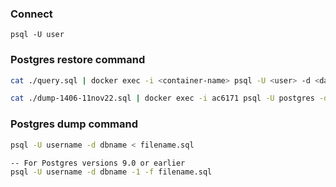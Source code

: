 ### Connect

```
psql -U user
```

### Postgres restore command

```bash
cat ./query.sql | docker exec -i <container-name> psql -U <user> -d <database>
```

```bash
cat ./dump-1406-11nov22.sql | docker exec -i ac6171 psql -U postgres -d database-name
```

### Postgres dump command

```bash
psql -U username -d dbname < filename.sql

-- For Postgres versions 9.0 or earlier
psql -U username -d dbname -1 -f filename.sql
```

